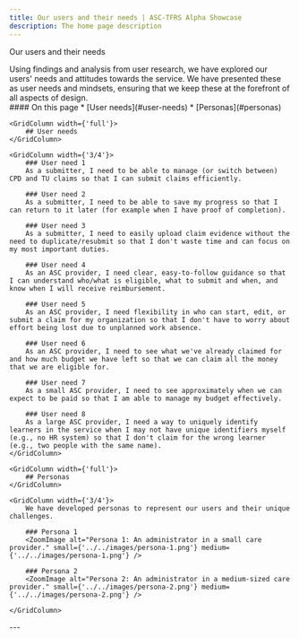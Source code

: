 ```yaml
---
title: Our users and their needs | ASC-TFRS Alpha Showcase
description: The home page description
---
```


<Heading caption='Understanding the problem' tag='h1'>Our users and their needs</Heading>

<GridRow>
    <GridColumn width={'2/3'}>
        <LeadParagraph>
            Using findings and analysis from user research, we have explored our users' needs and attitudes towards the service. We have presented these as user needs and mindsets, ensuring that we keep these at the forefront of all aspects of design.
        </LeadParagraph>
    </GridColumn>
    <GridColumn width={'1/3'}>
        <nav className="in-page-nav">
            #### On this page
            * [User needs](#user-needs)
            * [Personas](#personas)
        </nav>
    </GridColumn>
</GridRow>

<GridRow>

    <GridColumn width={'full'}>
        ## User needs
    </GridColumn>

    <GridColumn width={'3/4'}>
        ### User need 1
        As a submitter, I need to be able to manage (or switch between) CPD and TU claims so that I can submit claims efficiently.

        ### User need 2
        As a submitter, I need to be able to save my progress so that I can return to it later (for example when I have proof of completion).

        ### User need 3
        As a submitter, I need to easily upload claim evidence without the need to duplicate/resubmit so that I don't waste time and can focus on my most important duties.

        ### User need 4
        As an ASC provider, I need clear, easy-to-follow guidance so that I can understand who/what is eligible, what to submit and when, and know when I will receive reimbursement.

        ### User need 5
        As an ASC provider, I need flexibility in who can start, edit, or submit a claim for my organization so that I don't have to worry about effort being lost due to unplanned work absence.

        ### User need 6
        As an ASC provider, I need to see what we've already claimed for and how much budget we have left so that we can claim all the money that we are eligible for.

        ### User need 7
        As a small ASC provider, I need to see approximately when we can expect to be paid so that I am able to manage my budget effectively.

        ### User need 8
        As a large ASC provider, I need a way to uniquely identify learners in the service when I may not have unique identifiers myself (e.g., no HR system) so that I don't claim for the wrong learner (e.g., two people with the same name).
    </GridColumn>

</GridRow>

<GridRow>

    <GridColumn width={'full'}>
        ## Personas
    </GridColumn>

    <GridColumn width={'3/4'}>
        We have developed personas to represent our users and their unique challenges.

        ### Persona 1
        <ZoomImage alt="Persona 1: An administrator in a small care provider." small={'../../images/persona-1.png'} medium={'../../images/persona-1.png'} />
        
        ### Persona 2
        <ZoomImage alt="Persona 2: An administrator in a medium-sized care provider." small={'../../images/persona-2.png'} medium={'../../images/persona-2.png'} />

    </GridColumn>

</GridRow>

<GridRow>
    <GridColumn width={'full'}>
        ---
    </GridColumn>
</GridRow>
<GridRow>
    <GridColumn width={'1/2'}>
        <LinkBlock style="prev" url="/understanding/research" title="Understanding the problem" text="Our research approach" />
    </GridColumn>
    <GridColumn width={'1/2'}>
        <LinkBlock style="next" url="/understanding/naming" title="Understanding the problem" text="Naming the service" />
    </GridColumn>
</GridRow>